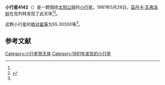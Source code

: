{{Infobox planet
| bgcolour = #FFFFC0
| name = 4142 Dersu-Uzala
| symbol = 
| image = 
| caption = 
| discovery = yes
| discovery_ref = 
| discoverer = [[茲丹卡·瓦弗洛娃|茲丹卡·瓦弗洛娃]]
| discovery_site = [[克列特|克列特]] 
| discovered = 1981年5月28日
| designations = yes
| mp_name = 
| named_after = 
| alt_names = 1981 KE/ 1970 AB / 1982 VB
| mp_category = [[越火小行星|越火小行星]]
| orbit_ref = <ref name="a">[http://ssd.jpl.nasa.gov/sbdb.cgi?sstr=4142 4142 Dersu-Uzala] {{Wayback|url=http://ssd.jpl.nasa.gov/sbdb.cgi?sstr=4142 |date=20210925112440 }}，小行星數據庫瀏覽器（JPL Small-Body Database Browser）－[[美国国家航空航天局|美国国家航空航天局]]喷气推进实验室</ref>
| epoch = 2456400.5 (2013年4月18日更新)
| aphelion = {{convert|2.2004366|AU|km|3|abbr=on|lk=out}}
| perihelion = {{convert|1.6229852|AU|km|3|abbr=on}}
| semimajor = {{convert|1.9117109|AU|km|3|abbr=on}}
| eccentricity = 0.15103
| period = 965.4543537 [[日|日]]<br />2.64[[儒略年|儒略年]]
| avg_speed = 
| inclination = 26.49527
| asc_node = 60.68759
| mean_anomaly = 
| arg_peri = 55.30300
| satellites = 
| physical_characteristics = yes
| dimensions = 
| mass = 
| density = 
| surface_grav = 
| escape_velocity = 
| sidereal_day = 
| axial_tilt = 
| pole_ecliptic_lat = 
| pole_ecliptic_lon = 
| albedo = 
| temperatures= 
| temp_name1 = 
| mean_temp_1 = 
| max_temp_1 = 
| temp_name2 = 
| max_temp_2 = 
| spectral_type = 
| abs_magnitude = 55.30300
}}

'''小行星4142'''（{{lang-en|4142 Dersu-Uzala}}）是一颗围绕[[太阳|太阳]][[公转|公转]]的[[小行星|小行星]]。1981年5月28日，[[茲丹卡·瓦弗洛娃|茲丹卡·瓦弗洛娃]]在克列特发现了此天体<ref name="a" /><ref>{{cite news|title=小行星列表|url=http://cfa-www.harvard.edu/iau/lists/NumberedMPs.txt|accessdate=2013-07-08|newspaper=哈佛大学|archive-date=2008-05-17|archive-url=https://web.archive.org/web/20080517010638/http://cfa-www.harvard.edu/iau/lists/NumberedMPs.txt|dead-url=no}}</ref>。

这颗小行星的[[绝对星等|绝对星等]]为55.30300等<ref name="a" />。

==参考文献==
{{reflist}}
{{Minor Planet Number|[[小行星4141|小行星4141]]|[[小行星4143|小行星4143]]}}

{{小天体}}

[[Category:小行星带天体|Category:小行星带天体]]
[[Category:1981年发现的小行星|Category:1981年发现的小行星]]

{{asteroid-stub}}